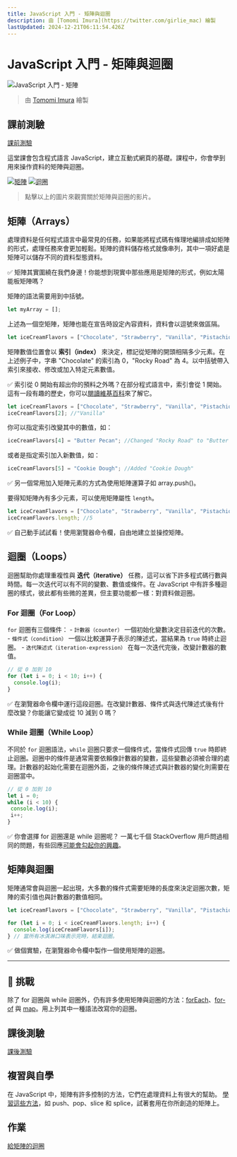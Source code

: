 ```yaml
---
title: JavaScript 入門 - 矩陣與迴圈
description: 由 [Tomomi Imura](https://twitter.com/girlie_mac) 繪製
lastUpdated: 2024-12-21T06:11:54.426Z
---
```


# JavaScript 入門 - 矩陣與迴圈

![JavaScript 入門 - 矩陣](/sketchnotes/webdev101-js-arrays.png)
> 由 [Tomomi Imura](https://twitter.com/girlie_mac) 繪製

## 課前測驗
[課前測驗](https://ashy-river-0debb7803.1.azurestaticapps.net/quiz/13?loc=zh_tw)

這堂課會包含程式語言 JavaScript，建立互動式網頁的基礎。課程中，你會學到用來操作資料的矩陣與迴圈。

[![矩陣](https://img.youtube.com/vi/1U4qTyq02Xw/0.jpg)](https://youtube.com/watch?v=1U4qTyq02Xw "矩陣")
[![迴圈](https://img.youtube.com/vi/Eeh7pxtTZ3k/0.jpg)](https://www.youtube.com/watch?v=Eeh7pxtTZ3k "迴圈")

> 點擊以上的圖片來觀賞關於矩陣與迴圈的影片。

## 矩陣（Arrays）

處理資料是任何程式語言中最常見的任務，如果能將程式碼有條理地編排成如矩陣的形式，處理任務來會更加輕鬆。矩陣的資料儲存格式就像串列，其中一項好處是矩陣可以儲存不同的資料型態資料。

✅ 矩陣其實圍繞在我們身邊！你能想到現實中那些應用是矩陣的形式，例如太陽能板矩陣嗎？

矩陣的語法需要用到中括號。

```javascript
let myArray = [];
```

上述為一個空矩陣，矩陣也能在宣告時設定內容資料，資料會以逗號來做區隔。

```javascript
let iceCreamFlavors = ["Chocolate", "Strawberry", "Vanilla", "Pistachio", "Rocky Road"];
```

矩陣數值位置會以 **索引（index）** 來決定，標記從矩陣的開頭相隔多少元素。在上述例子中，字串 "Chocolate" 的索引為 0，"Rocky Road" 為 4。以中括號帶入索引來接收、修改或加入特定元素數值。

✅ 索引從 0 開始有超出你的預料之外嗎？在部分程式語言中，索引會從 1 開始。這有一段有趣的歷史，你可以[閱讀維基百科](https://zh.wikipedia.org/wiki/%E5%BE%9E%E9%9B%B6%E9%96%8B%E5%A7%8B%E7%9A%84%E7%B7%A8%E8%99%9F)來了解它。

```javascript
let iceCreamFlavors = ["Chocolate", "Strawberry", "Vanilla", "Pistachio", "Rocky Road"];
iceCreamFlavors[2]; //"Vanilla"
```

你可以指定索引改變其中的數值，如：

```javascript
iceCreamFlavors[4] = "Butter Pecan"; //Changed "Rocky Road" to "Butter Pecan"
```

或者是指定索引加入新數值，如：

```javascript
iceCreamFlavors[5] = "Cookie Dough"; //Added "Cookie Dough"
```

✅ 另一個常用加入矩陣元素的方式為使用矩陣運算子如 array.push()。

要得知矩陣內有多少元素，可以使用矩陣屬性 `length`。

```javascript
let iceCreamFlavors = ["Chocolate", "Strawberry", "Vanilla", "Pistachio", "Rocky Road"];
iceCreamFlavors.length; //5
```

✅ 自己動手試試看！使用瀏覽器命令欄，自由地建立並操控矩陣。

## 迴圈（Loops）

迴圈幫助你處理重複性與 **迭代（iterative）** 任務，這可以省下許多程式碼行數與時間。每一次迭代可以有不同的變數、數值或條件。在 JavaScript 中有許多種迴圈的樣式，彼此都有些微的差異，但主要功能都一樣：對資料做迴圈。

### For 迴圈（For Loop）

`for` 迴圈有三個條件：
    - `計數器（counter）` 一個初始化變數決定目前迭代的次數。
    - `條件式（condition）` 一個以比較運算子表示的陳述式，當結果為 `true` 時終止迴圈。
    - `迭代陳述式（iteration-expression）` 在每一次迭代完後，改變計數器的數值。
  
```javascript
// 從 0 加到 10
for (let i = 0; i < 10; i++) {
  console.log(i);
}
```

✅ 在瀏覽器命令欄中運行這段迴圈。在改變計數器、條件式與迭代陳述式後有什麼改變？你能讓它變成從 10 減到 0 嗎？

### While 迴圈（While Loop）

不同於 `for` 迴圈語法，`while` 迴圈只要求一個條件式，當條件式回傳 `true` 時即終止迴圈。迴圈中的條件是通常需要依賴像計數器的變數，這些變數必須被合理的處理。計數器的起始化需要在迴圈外面，之後的條件陳述式與計數器的變化則需要在迴圈當中。

```javascript
// 從 0 加到 10
let i = 0;
while (i < 10) {
 console.log(i);
 i++;
}
```

✅ 你會選擇 for 迴圈還是 while 迴圈呢？ 一萬七千個 StackOverflow 用戶問過相同的問題，有些回應[可能會勾起你的興趣](https://stackoverflow.com/questions/39969145/while-loops-vs-for-loops-in-javascript)。

## 矩陣與迴圈

矩陣通常會與迴圈一起出現，大多數的條件式需要矩陣的長度來決定迴圈次數，矩陣的索引值也與計數器的數值相同。

```javascript
let iceCreamFlavors = ["Chocolate", "Strawberry", "Vanilla", "Pistachio", "Rocky Road"];

for (let i = 0; i < iceCreamFlavors.length; i++) {
  console.log(iceCreamFlavors[i]);
} // 當所有冰淇淋口味表示完時，結束迴圈。
```

✅ 做個實驗，在瀏覽器命令欄中製作一個使用矩陣的迴圈。

---

## 🚀 挑戰

除了 for 迴圈與 while 迴圈外，仍有許多使用矩陣與迴圈的方法：[forEach](https://developer.mozilla.org/docs/Web/JavaScript/Reference/Global_Objects/Array/forEach)、[for-of](https://developer.mozilla.org/docs/Web/JavaScript/Reference/Statements/for...of) 與 [map](https://developer.mozilla.org/docs/Web/JavaScript/Reference/Global_Objects/Array/map)。用上列其中一種語法改寫你的迴圈。

## 課後測驗

[課後測驗](https://ashy-river-0debb7803.1.azurestaticapps.net/quiz/14?loc=zh_tw)

## 複習與自學

在 JavaScript 中，矩陣有許多控制的方法，它們在處理資料上有很大的幫助。
[學習這些方法](https://developer.mozilla.org/docs/Web/JavaScript/Reference/Global_Objects/Array)，如 push、pop、slice 和 splice，試著套用在你所創造的矩陣上。 

## 作業

[給矩陣的迴圈](assignment.zh-tw.md)

